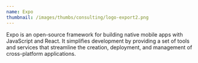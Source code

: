 ```yaml
---
name: Expo
thumbnail: /images/thumbs/consulting/logo-export2.png
---
```


Expo is an open-source framework for building native mobile apps with JavaScript and React. It simplifies development by providing a set of tools and services that streamline the creation, deployment, and management of cross-platform applications.
